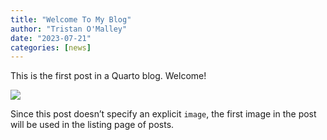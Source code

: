 ```yaml
---
title: "Welcome To My Blog"
author: "Tristan O'Malley"
date: "2023-07-21"
categories: [news]
---
```


This is the first post in a Quarto blog. Welcome!

![](thumbnail.jpg)

Since this post doesn't specify an explicit `image`, the first image in the post will be used in the listing page of posts.
